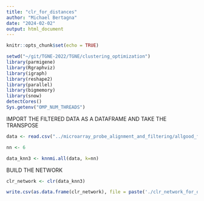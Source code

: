 ```yaml
---
title: "clr_for_distances"
author: "Michael Bertagna"
date: "2024-02-02"
output: html_document
---
```


```r
knitr::opts_chunk$set(echo = TRUE)
```

```r
setwd("~/git/TGNE-2022/TGNE/clustering_optimization")
library(parmigene)
library(Rgraphviz)
library(igraph)
library(reshape2)
library(parallel)
library(bigmemory)
library(snow)
detectCores()
Sys.getenv("OMP_NUM_THREADS")
```

IMPORT THE FILTERED DATA AS A DATAFRAME AND TAKE THE TRANSPOSE

```r
data <- read.csv("../microarray_probe_alignment_and_filtering/allgood_filt_agg_tidy_2021aligned_qc_rma_expression_full.csv", header = TRUE, row.names = 1)

nn <- 6

data_knn3 <- knnmi.all(data, k=nn)
```

BUILD THE NETWORK

```r
clr_network <- clr(data_knn3)
```

```r
write.csv(as.data.frame(clr_network), file = paste('./clr_network_for_distances_', nn, '.csv', sep = ''), row.names = TRUE)
```
